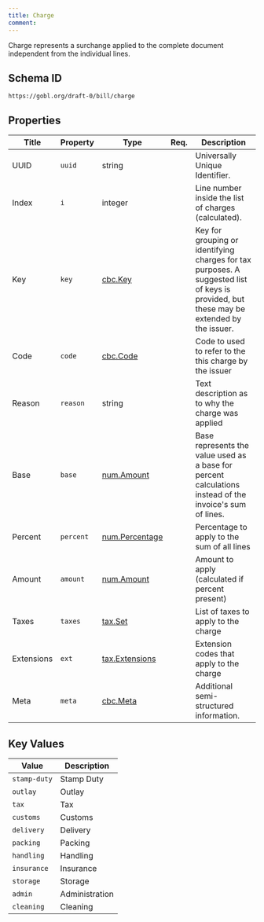 ```yaml
---
title: Charge
comment: 
---
```


Charge represents a surchange applied to the complete document independent from the individual lines.

## Schema ID

`https://gobl.org/draft-0/bill/charge`

## Properties

| Title      | Property  | Type                                      | Req. | Description                                                                                                                              |
|------------|-----------|-------------------------------------------|------|------------------------------------------------------------------------------------------------------------------------------------------|
| UUID       | `uuid`    | string                                    |      | Universally Unique Identifier.                                                                                                           |
| Index      | `i`       | integer                                   |      | Line number inside the list of charges (calculated).                                                                                     |
| Key        | `key`     | [cbc.Key](/draft-0/cbc/key)               |      | Key for grouping or identifying charges for tax purposes. A suggested list of keys is provided, but these may be extended by the issuer. |
| Code       | `code`    | [cbc.Code](/draft-0/cbc/code)             |      | Code to used to refer to the this charge by the issuer                                                                                   |
| Reason     | `reason`  | string                                    |      | Text description as to why the charge was applied                                                                                        |
| Base       | `base`    | [num.Amount](/draft-0/num/amount)         |      | Base represents the value used as a base for percent calculations instead of the invoice's sum of lines.                                 |
| Percent    | `percent` | [num.Percentage](/draft-0/num/percentage) |      | Percentage to apply to the sum of all lines                                                                                              |
| Amount     | `amount`  | [num.Amount](/draft-0/num/amount)         |      | Amount to apply (calculated if percent present)                                                                                          |
| Taxes      | `taxes`   | [tax.Set](/draft-0/tax/set)               |      | List of taxes to apply to the charge                                                                                                     |
| Extensions | `ext`     | [tax.Extensions](/draft-0/tax/extensions) |      | Extension codes that apply to the charge                                                                                                 |
| Meta       | `meta`    | [cbc.Meta](/draft-0/cbc/meta)             |      | Additional semi-structured information.                                                                                                  |

## Key Values

| Value        | Description    |
|--------------|----------------|
| `stamp-duty` | Stamp Duty     |
| `outlay`     | Outlay         |
| `tax`        | Tax            |
| `customs`    | Customs        |
| `delivery`   | Delivery       |
| `packing`    | Packing        |
| `handling`   | Handling       |
| `insurance`  | Insurance      |
| `storage`    | Storage        |
| `admin`      | Administration |
| `cleaning`   | Cleaning       |

